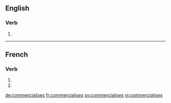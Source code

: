 {{also|commercialisés}}
==English==

===Verb===
{{head|en}}

# {{en-third-person singular of|commercialise}}

----

==French==

===Verb===
{{fr-verb-form}}

# {{conjugation of|commercialiser||2|s|pres|ind|lang=fr}}
# {{conjugation of|commercialiser||2|s|pres|sub|lang=fr}}

[[de:commercialises]]
[[fr:commercialises]]
[[sv:commercialises]]
[[vi:commercialises]]
